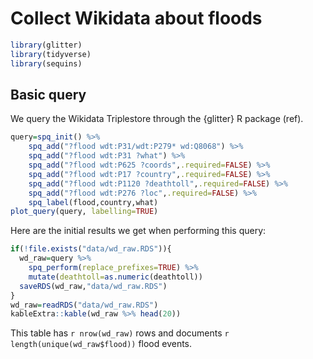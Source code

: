 # Collect Wikidata about floods 

```r
library(glitter)
library(tidyverse)
library(sequins)
```

## Basic query

We query the Wikidata Triplestore through the {glitter} R package (ref).

```r
query=spq_init() %>%
    spq_add("?flood wdt:P31/wdt:P279* wd:Q8068") %>% 
    spq_add("?flood wdt:P31 ?what") %>%
    spq_add("?flood wdt:P625 ?coords",.required=FALSE) %>%
    spq_add("?flood wdt:P17 ?country",.required=FALSE) %>%
    spq_add("?flood wdt:P1120 ?deathtoll",.required=FALSE) %>%
    spq_add("?flood wdt:P276 ?loc",.required=FALSE) %>%
    spq_label(flood,country,what) 
plot_query(query, labelling=TRUE)
```
Here are the initial results we get when performing this query:

```r
if(!file.exists("data/wd_raw.RDS")){
  wd_raw=query %>%
    spq_perform(replace_prefixes=TRUE) %>% 
    mutate(deathtoll=as.numeric(deathtoll))
  saveRDS(wd_raw,"data/wd_raw.RDS")
}
wd_raw=readRDS("data/wd_raw.RDS")
kableExtra::kable(wd_raw %>% head(20))
```

This table has `r nrow(wd_raw)` rows and documents `r length(unique(wd_raw$flood))` flood events.